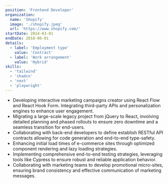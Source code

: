 ```yaml
---
position: 'Frontend Developer'
organization:
  name: 'Shopify'
  image: './shopify.jpeg'
  url: 'https://www.shopify.com/'
startDate: 2014-03-01
endDate: 2018-06-01
details:
  - label: 'Employment type'
    value: 'Contract'
  - label: 'Work arrangement'
    value: 'Hybrid'
skills:
  - 'tailwind'
  - 'shadcn'
  - 'next'
  - 'playwright'
---
```


- Developing interactive marketing campaigns creator using React Flow and React Hook Form. Integrating third-party APIs and personalization engines to enhance user engagement.
- Migrating a large-scale legacy project from jQuery to React, involving detailed planning and phased rollouts to ensure zero downtime and a seamless transition for end-users.
- Collaborating with back-end developers to define establish RESTful API contracts allowing for code generation and end-to-end type-safety.
- Enhancing initial load times of e-commerce sites through optimized component rendering and lazy loading strategies.
- Implementing comprehensive end-to-end testing strategies, leveraging tools like Cypress to ensure robust and reliable application behavior.
- Collaborating with marketing teams to develop promotional micro-sites, ensuring brand consistency and effective communication of marketing messages.
